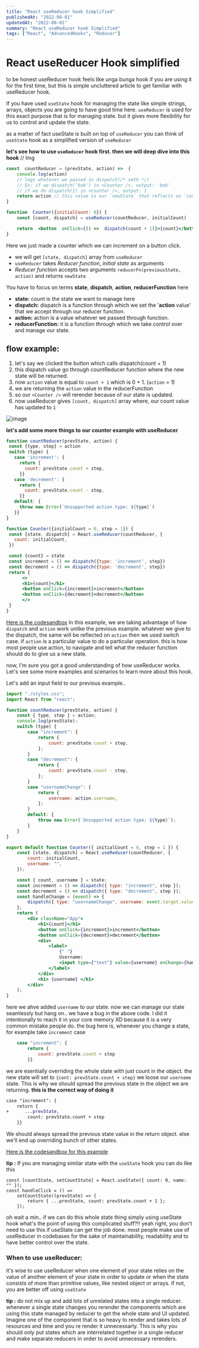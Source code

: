 ```yaml
---
title: "React useReducer hook Simplified"
publishedAt: "2022-08-01"
updatedAt: "2022-08-01"
summary: "React useReducer hook Simplified"
tags: ["React", "AdvancedHooks", "Reducer"]
---
```


# React useReducer Hook simplified

to be honest useReducer hook feels like unga bunga hook if you are using it for the first time, but this is simple uncluttered article to get familiar with useReducer hook.

If you have used `useState` hook for managing the state like simple strings, arrays, objects you are going to have good time here. `useReducer` is used for this exact purpose that is for managing state. but it gives more flexibility for us to control and update the state.

as a matter of fact useState is built on top of `useReducer` you can think of `useState` hook as a simplified version of `useReducer`

**let's see how to use `useReducer` hook first. then we will deep dive into this hook**
// Img

```jsx {2-3,6-8} showLineNumbers
const  countReducer = (prevState, action) =>  {
	console.log(action)
	// logs whatever we passed in dispatch(/* smth */)
	// Ex: if we dispatch('bob') in <Counter />, output: 'bob'
	// if we do dispatch(1) in <Counter />, output: 1
	return action // this value is our `newState` that reflects on `count` we get from useReducer
}

function  Counter({initialCount: 0}) {
	const [count, dispatch] = useReducer(countReducer, initialCount)

	return  <button  onClick={() =>  dispatch(count + 1)}>{count}</button>
}
```

Here we just made a counter which we can increment on a button click.

- we will get `[state, dispatch]` array from `useReducer`
- `useReducer` takes _Reducer function_, _initial state_ as arguments
- _Reducer function_ accepts two arguments `reducerFn(previousState, action)` and returns `newState`

You have to focus on terms **state**, **dispatch**, **action**, **reducerFunction** here

- **state:** _count_ is the state we want to manage here
- **dispatch:** dispatch is a function through which we set the '**action** value' that we accept through our reducer function.
- **action:** action is a value whatever we passed through function.
- **reducerFunction:** it is a function through which we take control over and manage our state.

## flow example:

1. let's say we clicked the button which calls dispatch(count + 1)
2. this dispatch value go through countReducer function where the new state will be returned.
3. now `action` value is equal to `count + 1` which is 0 + 1. (`action` = 1)
4. we are returning the `action` value in the reducerFunction
5. so our `<Counter />` will rerender because of our state is updated.
6. now useReducer gives `[count, dispatch]` array where, our count value has updated to `1`

![image](https://user-images.githubusercontent.com/91829843/187974612-2d1b0f0e-eedc-4312-998b-c24dfc65c7dd.png)

**let's add some more things to our counter example with useReducer**

```jsx showLineNumbers
function countReducer(prevState, action) {
 const {type, step} = action
 switch (type) {
   case 'increment': {
     return {
       count: prevState.count + step,
     }}
   case 'decrement': {
     return {
       count: prevState.count - step,
     }}
   default: {
     throw new Error(`Unsupported action type: ${type}`)
   }}
}

function Counter({initialCount = 0, step = 1}) {
 const [state, dispatch] = React.useReducer(countReducer, {
   count: initialCount,
 })

 const {count} = state
 const increment = () => dispatch({type: 'increment', step})
 const decrement = () => dispatch({type: 'decrement', step})
 return {
	  <>
	  <h1>{count}</h1>
	  <button onClick={increment}>increment</button>
	  <button onClick={decrement}>decrement</button>
	  </>
 }
}
```

[Here is the codesandbox](https://codesandbox.io/s/still-firefly-d1jzc0?file=/src/Counter.js)
In this example, we are taking advantage of how `dispatch` and `action` work unlike the previous example.
whatever we give to the dispatch, the same will be reflected on `action` then we used switch case. if `action` is a particular value to do a particular operation. this is how most people use action, to navigate and tell what the reducer function should do to give us a new state.

now, I'm sure you got a good understanding of how useReducer works. Let's see some more examples and scenarios to learn more about this hook.

Let's add an input field to our previous example..

```jsx showLineNumbers
import "./styles.css";
import React from "react";

function countReducer(prevState, action) {
	const { type, step } = action;
	console.log(prevState);
	switch (type) {
		case "increment": {
			return {
				count: prevState.count + step,
			};
		}
		case "decrement": {
			return {
				count: prevState.count - step,
			};
		}
		case "usernameChange": {
			return {
				username: action.username,
			};
		}
		default: {
			throw new Error(`Unsupported action type: ${type}`);
		}
	}
}

export default function Counter({ initialCount = 0, step = 1 }) {
	const [state, dispatch] = React.useReducer(countReducer, {
		count: initialCount,
		username: "",
	});

	const { count, username } = state;
	const increment = () => dispatch({ type: "increment", step });
	const decrement = () => dispatch({ type: "decrement", step });
	const handleChange = (event) => {
		dispatch({ type: "usernameChange", username: event.target.value });
	};
	return (
		<div className="App">
			<h1>{count}</h1>
			<button onClick={increment}>increment</button>
			<button onClick={decrement}>decrement</button>
			<div>
				<label>
					{" "}
					Username:
					<input type={"text"} value={username} onChange={handleChange} />
				</label>
			</div>
			<h1> {username} </h1>
		</div>
	);
}
```

here we ahve added `username` to our state. now we can manage our state seamlessly
but hang on.. we have a bug in the above code.
I did it intentionally to reach it in your core memory XD because it is a very common mistake people do.
the bug here is, whenever you change a state, for example take `increment` case

```jsx showLineNumbers
	case "increment": {
		return {
			count: prevState.count + step
		}}
```

we are esentially overriding the whole state with just count in the object. the new state will set to `{cont: prevState.count + step}` we loose our `username` state.
This is why we should spread the previous state in the object we are returning.
**this is the correct way of doing it**

```diff showLineNumbers
case "increment": {
	return {
+      ...prevState,
		count: prevState.count + step
	}}
```

We should always spread the previous state value in the return object. else we'll end up overriding bunch of other states.

[Here is the codesandbox for this example](https://codesandbox.io/s/still-firefly-d1jzc0?file=/src/Counter2.js)

**tip :** If you are managing similar state with the `useState` hook you can do like this

```tsx showLineNumbers
const [countState, setCountState] = React.useState({ count: 0, name: "" });
const handleClick = () =>
	setCountState((prevState) => {
		return { ...prevState, count: prevState.count + 1 };
	});
```


oh wait a min..
if we can do this whole state thing simply using useState hook what's the point of using this complicated stuff?!!
yeah right, you don't need to use this if useState can get the job done. most people make use of useReducer in codebases for the sake of maintainability, readability and to have better control over the state.

### When to use useReducer:

it's wise to use useReducer when one element of your state relies on the value of another element of your state in order to update or when the state consists of more than primitive values, like nested object or arrays. if not, you are better off using `useState`

**tip :** do not mix up and add lots of unrelated states into a single reducer.<br /> whenever a single state changes you rerender the components which are using this state managed by reducer to get the whole state and UI updated. Imagine one of the component that is so heavy to render and takes lots of resources and time and you re render it unnecessarly. This is why you should only put states which are interrelated together in a single reducer and make separate reducers in order to avoid unnecessary rerenders.
